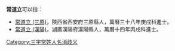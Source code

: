 '''常道立'''可以指：
* [[常道立_(三原)|常道立 (三原)]]，陝西省西安府三原縣人，萬曆三十八年庚戌科進士。
* [[常道立_(漢陽)|常道立 (漢陽)]]，湖廣漢陽府漢陽縣人，萬曆十四年丙戌科進士。
{{disambig}}

[[Category:三字常姓人名消歧义|Category:三字常姓人名消歧义]]